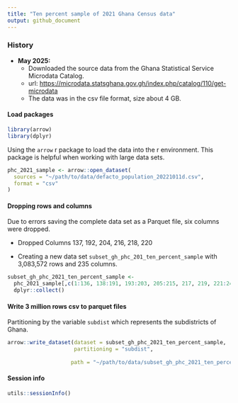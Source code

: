 ```yaml
---
title: "Ten percent sample of 2021 Ghana Census data"
output: github_document
---
```


### History

-   **May 2025:**
    -   Downloaded the source data from the Ghana Statistical Service Microdata Catalog.
    -   url: <https://microdata.statsghana.gov.gh/index.php/catalog/110/get-microdata>
    -   The data was in the csv file format, size about 4 GB.

#### Load packages

```r
library(arrow)
library(dplyr)
```

Using the `arrow` r package to load the data into the r environment. This package is helpful when working with large data sets.

```r

phc_2021_sample <- arrow::open_dataset(
  sources = "~/path/to/data/defacto_population_20221011d.csv", 
  format = "csv"
)

```

#### Dropping rows and columns

Due to errors saving the complete data set as a Parquet file, six columns were dropped.

-   Dropped Columns 137, 192, 204, 216, 218, 220

-   Creating a new data set `subset_gh_phc_201_ten_percent_sample` with 3,083,572 rows and 235 columns.

```r

subset_gh_phc_2021_ten_percent_sample <-
  phc_2021_sample[,c(1:136, 138:191, 193:203, 205:215, 217, 219, 221:241)]  |>
  dplyr::collect()
```

#### Write 3 million rows csv to parquet files

Partitioning by the variable `subdist` which represents the subdistricts of Ghana.

```r

arrow::write_dataset(dataset = subset_gh_phc_2021_ten_percent_sample,
                     partitioning = "subdist",
 
                    path = "~/path/to/data/subset_gh_phc_2021_ten_percent_sample_parquet_file")

```

#### Session info

```r

utils::sessionInfo()

```

